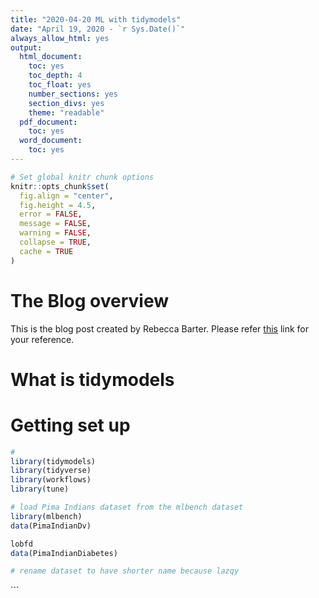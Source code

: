 ```yaml
---
title: "2020-04-20 ML with tidymodels"
date: "April 19, 2020 - `r Sys.Date()`"
always_allow_html: yes
output:
  html_document:
    toc: yes
    toc_depth: 4
    toc_float: yes
    number_sections: yes
    section_divs: yes
    theme: "readable"
  pdf_document:
    toc: yes
  word_document:
    toc: yes
---
```


```r
# Set global knitr chunk options
knitr::opts_chunk$set(
  fig.align = "center",
  fig.height = 4.5,
  error = FALSE,
  message = FALSE, 
  warning = FALSE, 
  collapse = TRUE,
  cache = TRUE
)
```

# The Blog overview

This is the blog post created by Rebecca Barter. Please refer [this](http://www.rebeccabarter.com/blog/2020-03-25_machine_learning/) link for your reference. 

# What is tidymodels
# Getting set up

```r
# 
library(tidymodels)
library(tidyverse)
library(workflows)
library(tune)
```

```r
# load Pima Indians dataset from the mlbench dataset
library(mlbench)
data(PimaIndianDv)
```

```r
lobfd
data(PimaIndianDiabetes)

# rename dataset to have shorter name because lazqy

```


```



